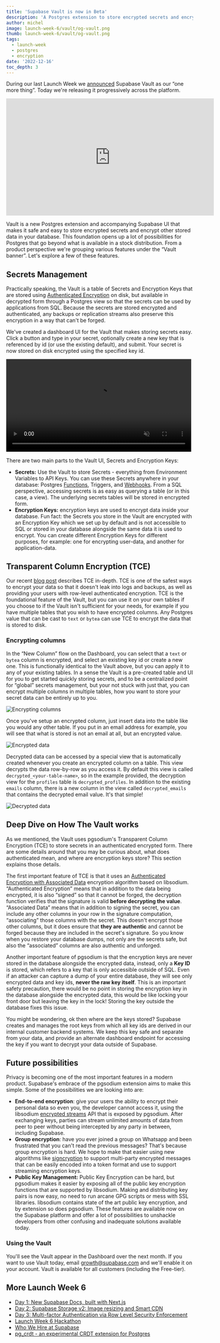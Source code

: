 ```yaml
---
title: 'Supabase Vault is now in Beta'
description: 'A Postgres extension to store encrypted secrets and encrypt data.'
author: michel
image: launch-week-6/vault/og-vault.png
thumb: launch-week-6/vault/og-vault.png
tags:
  - launch-week
  - postgres
  - encryption
date: '2022-12-16'
toc_depth: 3
---
```


During our last Launch Week we [announced](/blog/supabase-vault) Supabase Vault as our “one more thing”. Today we're releasing it progressively across the platform.

<iframe
  width="560"
  height="315"
  src="https://www.youtube-nocookie.com/embed/QHLPNDrdN2w"
  title="YouTube video player"
  frameborder="0"
  allow="accelerometer; autoplay; clipboard-write; encrypted-media; gyroscope; picture-in-picture"
  allowfullscreen
></iframe>

Vault is a new Postgres extension and accompanying Supabase UI that makes it safe and easy to store encrypted secrets and encrypt other stored data in your database. This foundation opens up a lot of possibilities for Postgres that go beyond what is available in a stock distribution. From a product perspective we're grouping various features under the “Vault banner”. Let's explore a few of these features.

## Secrets Management

Practically speaking, the Vault is a table of Secrets and Encryption Keys that are stored using [Authenticated Encryption](https://en.wikipedia.org/wiki/Authenticated_encryption) on disk, but available in decrypted form through a Postgres view so that the secrets can be used by applications from SQL. Because the secrets are stored encrypted and authenticated, any backups or replication streams also preserve this encryption in a way that can't be forged.

We've created a dashboard UI for the Vault that makes storing secrets easy. Click a button and type in your secret, optionally create a new key that is referenced by id (or use the existing default), and submit. Your secret is now stored on disk encrypted using the specified key id.

<video width="99%" muted playsInline controls="true">
  <source
    src="/images/blog/launch-week-6/vault/vault-hello-compressed.mp4"
    type="video/mp4"
    muted
    playsInline
  />
</video>

There are two main parts to the Vault UI, Secrets and Encryption Keys:

- **Secrets:** Use the Vault to store Secrets - everything from Environment Variables to API Keys. You can use these Secrets anywhere in your database: Postgres [Functions](/docs/guides/database/functions), Triggers, and [Webhooks](/docs/guides/database/webhooks). From a SQL perspective, accessing secrets is as easy as querying a table (or in this case, a view). The underlying secrets tables will be stored in encrypted form.
- **Encryption Keys:** encryption keys are used to encrypt data inside your database. Fun fact: the Secrets you store in the Vault are encrypted with an Encryption Key which we set up by default and is not accessible to SQL or stored in your database alongside the same data it is used to encrypt. You can create different Encryption Keys for different purposes, for example: one for encrypting user-data, and another for application-data.

## Transparent Column Encryption (TCE)

Our recent [blog post](/blog/transparent-column-encryption-with-postgres) describes TCE in-depth. TCE is one of the safest ways to encrypt your data so that it doesn't leak into logs and backups, as well as providing your users with row-level authenticated encryption. TCE is the foundational feature of the Vault, but you can use it on your own tables if you choose to if the Vault isn't sufficient for your needs, for example if you have multiple tables that you wish to have encrypted columns. Any Postgres value that can be cast to `text` or `bytea` can use TCE to encrypt the data that is stored to disk.

### Encrypting columns

In the “New Column” flow on the Dashboard, you can select that a `text` or `bytea` column is encrypted, and select an existing key id or create a new one. This is functionally identical to the Vault above, but you can apply it to any of your existing tables. In a sense the Vault is a pre-created table and UI for you to get started quickly storing secrets, and to be a centralized point for “global” secrets management, but your not stuck with just that, you can encrypt multiple columns in multiple tables, how you want to store your secret data can be entirely up to you.

![Encrypting columns](/images/blog/launch-week-6/vault/vault-encrypting-columns.png)

Once you've setup an encrypted column, just insert data into the table like you would any other table. If you put in an email address for example, you will see that what is stored is not an email at all, but an encrypted value.

![Encrypted data](/images/blog/launch-week-6/vault/vault-encrypted-data.png)

Decrypted data can be accessed by a special view that is automatically created whenever you create an encrypted column on a table. This view decrypts the data row-by-row as you access it. By default this view is called `decrypted_<your-table-name>`, so in the example provided, the decryption view for the `profiles` table is `decrypted_profiles`. In addition to the existing `emails` column, there is a new column in the view called `decrypted_emails` that contains the decrypted email value. It's that simple!

![Decrypted data](/images/blog/launch-week-6/vault/vault-decrypted-data.png)

## Deep Dive on How The Vault works

As we mentioned, the Vault uses pgsodium's Transparent Column Encryption (TCE) to store secrets in an authenticated encrypted form. There are some details around that you may be curious about, what does authenticated mean, and where are encryption keys store? This section explains those details.

The first important feature of TCE is that it uses an [Authenticated Encryption with Associated Data](<https://en.wikipedia.org/wiki/Authenticated_encryption#Authenticated_encryption_with_associated_data_(AEAD)>) encryption algorithm based on libsodium. “Authenticated Encryption” means that in addition to the data being encrypted, it is also “signed” so that it cannot be forged, the decryption function verifies that the signature is valid **before decrypting the value**. “Associated Data” means that in addition to signing the secret, you can include any other columns in your row in the signature computation, “associating” those columns with the secret. This doesn't encrypt those other columns, but it does ensure that **they are authentic** and cannot be forged because they are included in the secret's signature. So you know when you restore your database dumps, not only are the secrets safe, but also the “associated” columns are also authentic and unforged.

Another important feature of pgsodium is that the encryption keys are never stored in the database alongside the encrypted data, instead, only a **Key ID** is stored, which refers to a key that is only accessible outside of SQL. Even if an attacker can capture a dump of your entire database, they will see only encrypted data and key ids, **never the raw key itself**. This is an important safety precaution, there would be no point in storing the encryption key in the database alongside the encrypted data, this would be like locking your front door but leaving the key in the lock! Storing the key outside the database fixes this issue.

You might be wondering, ok then where are the keys stored? Supabase creates and manages the root keys from which all key ids are derived in our internal customer backend systems. We keep this key safe and separate from your data, and provide an alternate dashboard endpoint for accessing the key if you want to decrypt your data outside of Supabase.

## Future possibilities

Privacy is becoming one of the most important features in a modern product. Supabase's embrace of the pgsodium extension aims to make this simple. Some of the possibilities we are looking into are:

- **End-to-end encryption**: give your users the ability to encrypt their personal data so even you, the developer cannot access it, using the libsodium [encrypted streams](https://doc.libsodium.org/secret-key_cryptography/secretstream) API that is exposed by pgsodium. After exchanging keys, parties can stream unlimited amounts of data from peer to peer without being intercepted by any party in between, including Supabase.
- **Group encryption**: have you ever joined a group on Whatsapp and been frustrated that you can't read the previous messages? That's because group encryption is hard. We hope to make that easier using new algorithms like [signcryption](https://github.com/jedisct1/libsodium-signcryption) to support multi-party encrypted messages that can be easily encoded into a token format and use to support streaming encryption keys.
- **Public Key Management:** Public Key Encryption can be hard, but pgsodium makes it easier by exposing all of the public key encryption functions that are supported by libsodium. Making and distributing key pairs is now easy, no need to run arcane GPG scripts or mess with SSL libraries. libsodium contains state of the art public key encryption, and by extension so does pgsodium. These features are available now on the Supabase platform and offer a lot of possibilities to unshackle developers from other confusing and inadequate solutions available today.

### Using the Vault

You'll see the Vault appear in the Dashboard over the next month. If you want to use Vault today, email growth@supabase.com and we'll enable it on your account. Vault is available for all customers (including the Free-tier).

## More Launch Week 6

- [Day 1: New Supabase Docs, built with Next.js](https://supabase.com/blog/new-supabase-docs-built-with-nextjs)
- [Day 2: Supabase Storage v2: Image resizing and Smart CDN](https://supabase.com/blog/storage-image-resizing-smart-cdn)
- [Day 3: Multi-factor Authentication via Row Level Security Enforcement](https://supabase.com/blog/mfa-auth-via-rls)
- [Launch Week 6 Hackathon](https://supabase.com/blog/launch-week-6-hackathon)
- [Who We Hire at Supabase](https://supabase.com/blog/who-we-hire)
- [pg_crdt - an experimental CRDT extension for Postgres](https://supabase.com/blog/postgres-crdt)

